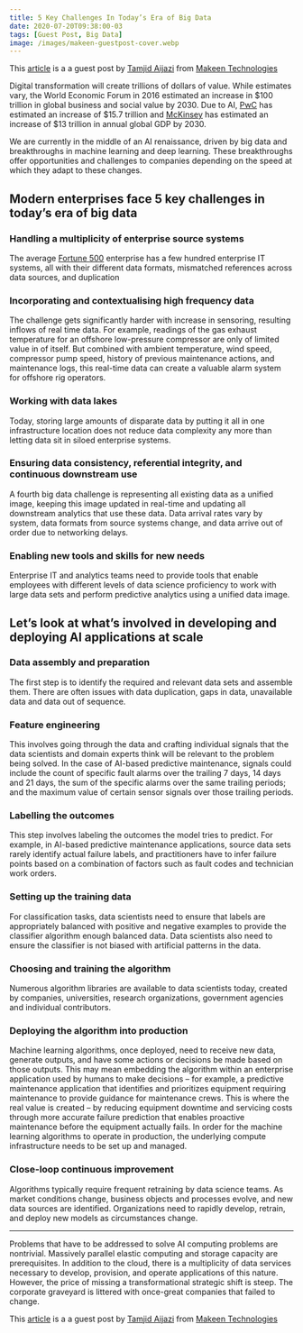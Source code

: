 ```yaml
---
title: 5 Key Challenges In Today’s Era of Big Data
date: 2020-07-20T09:38:00-03
tags: [Guest Post, Big Data]
image: /images/makeen-guestpost-cover.webp
---
```


<div class="guest-post">This <a href="https://www.makeen.io/5-key-challenges-in-todays-era-of-big-data/">article</a> is a a guest post by <a href="https://www.makeen.io/author/tamjid-aijazi/">Tamjid Aijazi</a> from <a href="https://www.makeen.io/">Makeen Technologies</a></div>

Digital transformation will create trillions of dollars of value. While estimates vary, the World Economic Forum in 2016 estimated an increase in $100 trillion in global business and social value by 2030. Due to AI, [PwC](https://www.pwc.com/) has estimated an increase of $15.7 trillion and [McKinsey](https://www.mckinsey.com/) has estimated an increase of $13 trillion in annual global GDP by 2030. 

We are currently in the middle of an AI renaissance, driven by big data and breakthroughs in machine learning and deep learning. These breakthroughs offer opportunities and challenges to companies depending on the speed at which they adapt to these changes.

## Modern enterprises face 5 key challenges in today’s era of big data

### Handling a multiplicity of enterprise source systems
The average [Fortune 500](https://fortune.com/fortune500/) enterprise has a few hundred enterprise IT systems, all with their different data formats, mismatched references across data sources, and duplication
###  Incorporating and contextualising high frequency data
The challenge gets significantly harder with increase in sensoring, resulting inflows of real time data. For example, readings of the gas exhaust temperature for an offshore low-pressure compressor are only of limited value in of itself. But combined with ambient temperature, wind speed, compressor pump speed, history of previous maintenance actions, and maintenance logs, this real-time data can create a valuable alarm system for offshore rig operators.
### Working with data lakes
Today, storing large amounts of disparate data by putting it all in one infrastructure location does not reduce data complexity any more than letting data sit in siloed enterprise systems. 
### Ensuring data consistency, referential integrity, and continuous downstream use
A fourth big data challenge is representing all existing data as a unified image, keeping this image updated in real-time and updating all downstream analytics that use these data. Data arrival rates vary by system, data formats from source systems change, and data arrive out of order due to networking delays.
### Enabling new tools and skills for new needs
Enterprise IT and analytics teams need to provide tools that enable employees with different levels of data science proficiency to work with large data sets and perform predictive analytics using a unified data image.

## Let’s look at what’s involved in developing and deploying AI applications at scale

### Data assembly and preparation
The first step is to identify the required and relevant data sets and assemble them. There are often issues with data duplication, gaps in data, unavailable data and data out of sequence.
### Feature engineering
This involves going through the data and crafting individual signals that the data scientists and domain experts think will be relevant to the problem being solved. In the case of AI-based predictive maintenance, signals could include the count of specific fault alarms over the trailing 7 days, 14 days and 21 days, the sum of the specific alarms over the same trailing periods; and the maximum value of certain sensor signals over those trailing periods. 
### Labelling the outcomes
This step involves labeling the outcomes the model tries to predict. For example, in AI-based predictive maintenance applications, source data sets rarely identify actual failure labels, and practitioners have to infer failure points based on a  combination of factors such as fault codes and technician work orders.
### Setting up the training data
For classification tasks, data scientists need to ensure that labels are appropriately balanced with positive and negative examples to provide the classifier algorithm enough balanced data. Data scientists also need to ensure the classifier is not biased with artificial patterns in the data.
### Choosing and training the algorithm
Numerous algorithm libraries are available to data scientists today, created by companies, universities, research organizations, government agencies and individual contributors.
### Deploying the algorithm into production
Machine learning algorithms, once deployed, need to receive new data, generate outputs, and have some actions or decisions be made based on those outputs. This may mean embedding the algorithm within an enterprise application used by humans to make decisions – for example, a predictive maintenance application that identifies and prioritizes equipment requiring maintenance to provide guidance for maintenance crews. This is where the real value is created – by reducing equipment downtime and servicing costs through more accurate failure prediction that enables proactive maintenance before the equipment actually fails. In order for the machine learning algorithms to operate in production, the underlying compute infrastructure needs to be set up and managed. 
### Close-loop continuous improvement
Algorithms typically require frequent retraining by data science teams. As market conditions change, business objects and processes evolve, and new data sources are identified. Organizations need to rapidly develop, retrain, and deploy new models as circumstances change.

***

Problems that have to be addressed to solve AI computing problems are nontrivial. Massively parallel elastic computing and storage capacity are prerequisites. In addition to the cloud, there is a multiplicity of data services necessary to develop, provision, and operate applications of this nature. However, the price of missing a transformational strategic shift is steep. The corporate graveyard is littered with once-great companies that failed to change.

<div class="guest-post">This <a href="https://www.makeen.io/5-key-challenges-in-todays-era-of-big-data/">article</a> is a a guest post by <a href="https://www.makeen.io/author/tamjid-aijazi/">Tamjid Aijazi</a> from <a href="https://www.makeen.io/">Makeen Technologies</a></div>

